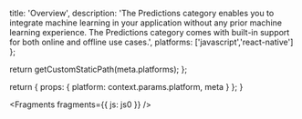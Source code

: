                   
  title: 'Overview',
  description: 'The Predictions category enables you to integrate machine learning in your application without any prior machine learning experience. The Predictions category comes with built-in support for both online and offline use cases.',
  platforms: ['javascript','react-native']
};

  return getCustomStaticPath(meta.platforms);
};

  return {
    props: {
      platform: context.params.platform,
      meta
    }
  };
}
          



<Fragments fragments={{ js: js0 }} />
